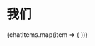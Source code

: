 
# 我们
<div style={{ display: 'flex', gap: 10, flexWrap: 'wrap' }}>
  <Chat>
    {chatItems.map(item => (
      <Chat.Item
        key={item.id} name={item.name}
        text={item.text} right={item.right}
      />
    ))}
  </Chat>
  <Timer />
  <Love />
  <Todo />
  <Map selected={['四川', '重庆', '湖南']} />
</div>
